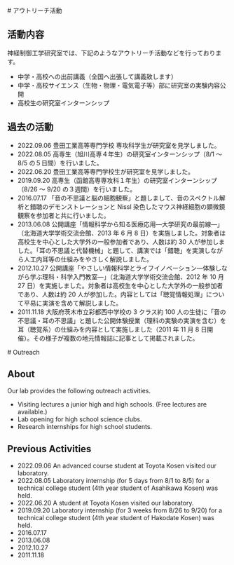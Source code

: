 <Ja>
# アウトリーチ活動

## 活動内容

神経制御工学研究室では、下記のようなアウトリーチ活動などを行っております。

- 中学・高校への出前講義（全国へ出張して講義致します）
- 中学・高校サイエンス（生物・物理・電気電子等）部に研究室の実験内容公開
- 高校生の研究室インターンシップ

## 過去の活動

- 2022.09.06
  豊田工業高等専門学校 専攻科学生が研究室を見学しました。
- 2022.08.05
  高専生（旭川高専４年生）の研究室インターンシップ（8/1 ～ 8/5 の５日間）を行いました。
- 2022.06.20
  豊田工業高等専門学校生が研究室を見学しました。
- 2019.09.20
  高専生（函館高専専攻科１年生）の研究室インターンシップ（8/26 ～ 9/20 の３週間）を行いました。
- 2016.07.17
  「音の不思議と脳の細胞観察」と題しまして、音のスペクトル解析と錯聴のデモンストレーションと Nissl 染色したマウス神経細胞の顕微鏡観察を参加者と共に行いました。
- 2013.06.08
  公開講座「情報科学から知る医療応用―大学研究の最前線―」（北海道大学学術交流会館、2013 年 6 月 8 日）を実施しました。対象者は高校生を中心とした大学外の一般参加者であり、人数は約 30 人が参加しました。「耳の不思議と代替機械」と題して、講演では「錯聴」を実演しながら人工内耳等の仕組みをやさしく解説しました。
- 2012.10.27
  公開講座「やさしい情報科学とライフイノベーション―体験しながら学ぶ理科・科学入門教室―」（北海道大学学術交流会館、2012 年 10 月 27 日）を実施しました。対象者は高校生を中心とした大学外の一般参加者であり、人数は約 20 人が参加した。内容としては「聴覚情報処理」について平易に実演を含めて解説しました。
- 2011.11.18
  大阪府茨木市立彩都西中学校の 3 クラス約 100 人の生徒に「音の不思議・耳の不思議」と題した公開体験授業（理科の実験の実演を含む）を耳（聴覚系）の仕組みを内容として実施しました（2011 年 11 月 8 日開催）。その様子が複数の地元情報誌に記事として掲載されました。

</Ja>

<En>
# Outreach

## About

Our lab provides the following outreach activities.

- Visiting lectures a junior high and high schools. (Free lectures are available.)
- Lab opening for high school science clubs.
- Research internships for high school students.

## Previous Activities

- 2022.09.06
  An advanced course student at Toyota Kosen visited our laboratory.
- 2022.08.05
  Laboratory internship (for 5 days from 8/1 to 8/5) for a technical college student (4th year student of Asahikawa Kosen) was held.
- 2022.06.20
  A student at Toyota Kosen visited our laboratory.
- 2019.09.20
  Laboratory internship (for 3 weeks from 8/26 to 9/20) for a technical college student (4th year student of Hakodate Kosen) was held.
- 2016.07.17
- 2013.06.08
- 2012.10.27
- 2011.11.18

</En>
